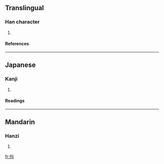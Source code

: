==Translingual==
===Han character===
{{Han char|rn=68|rad=斗|as=03|sn=7|four=|canj=弓戈卜十 (NIYJ)}}
# {{defn|Han|sort=斗03}}
====References====
{{Han ref|kx=0478.020|dkj=13491|dj=0836.020|hdz=32252.020|uh=6598|ud=26008}}
----
==Japanese==
===Kanji===
{{ja-kanji|grade=|rs=斗03}}
# {{defn|Japanese}} 
====Readings====
{{ja-readings|on=[[しょう]] (shō)|kun=[[のぼる]] (noboru)}}
----
==Mandarin==
===Hanzi===
{{cmn-hanzi|pin=[[liáo]] ([[liao2]]), [[shēng]] ([[sheng1]])|wg=liao<sup>2</sup>, sheng<sup>1</sup>}}
# {{defn|Mandarin}}

[[fr:斘]]